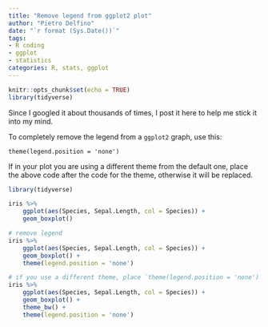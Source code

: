 ```yaml
---
title: "Remove legend from ggplot2 plot"
author: "Pietro Delfino"
date: "`r format (Sys.Date())`"
tags:
- R coding
- ggplot
- statistics
categories: R, stats, ggplot
---
```


```r
knitr::opts_chunk$set(echo = TRUE)
library(tidyverse)
```

Since I googled it about thousands of times, I post it here to help me stick it into my mind.

To completely remove the legend from a `ggplot2` graph, use this:

`theme(legend.position = 'none')`

If in your plot you are using a different theme from the default one, place the above code after the code for the theme, otherwise it will be replaced.

```r
library(tidyverse)

iris %>%
    ggplot(aes(Species, Sepal.Length, col = Species)) + 
    geom_boxplot()

# remove legend
iris %>%
    ggplot(aes(Species, Sepal.Length, col = Species)) + 
    geom_boxplot() +
    theme(legend.position = 'none')

# if you use a different theme, place `theme(legend.position = 'none')` after the selected theme
iris %>%
    ggplot(aes(Species, Sepal.Length, col = Species)) + 
    geom_boxplot() +
    theme_bw() +
    theme(legend.position = 'none')
```


